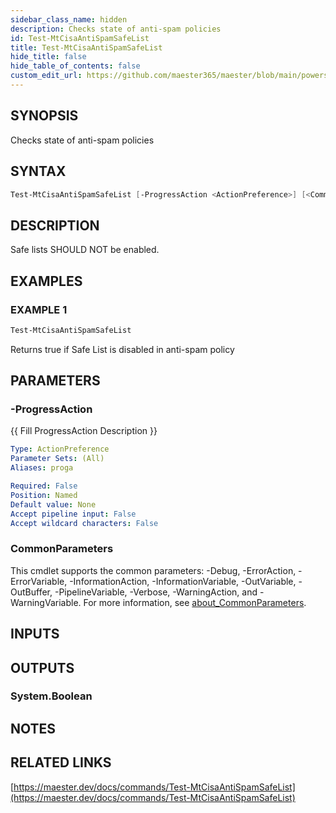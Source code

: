 ```yaml
---
sidebar_class_name: hidden
description: Checks state of anti-spam policies
id: Test-MtCisaAntiSpamSafeList
title: Test-MtCisaAntiSpamSafeList
hide_title: false
hide_table_of_contents: false
custom_edit_url: https://github.com/maester365/maester/blob/main/powershell/public/Test-MtCisaAntiSpamSafeList.ps1
---
```


## SYNOPSIS

Checks state of anti-spam policies

## SYNTAX

```powershell
Test-MtCisaAntiSpamSafeList [-ProgressAction <ActionPreference>] [<CommonParameters>]
```

## DESCRIPTION

Safe lists SHOULD NOT be enabled.

## EXAMPLES

### EXAMPLE 1

```powershell
Test-MtCisaAntiSpamSafeList
```

Returns true if Safe List is disabled in anti-spam policy

## PARAMETERS

### -ProgressAction

\{\{ Fill ProgressAction Description \}\}

```yaml
Type: ActionPreference
Parameter Sets: (All)
Aliases: proga

Required: False
Position: Named
Default value: None
Accept pipeline input: False
Accept wildcard characters: False
```

### CommonParameters

This cmdlet supports the common parameters: -Debug, -ErrorAction, -ErrorVariable, -InformationAction, -InformationVariable, -OutVariable, -OutBuffer, -PipelineVariable, -Verbose, -WarningAction, and -WarningVariable. For more information, see [about_CommonParameters](http://go.microsoft.com/fwlink/?LinkID=113216).

## INPUTS

## OUTPUTS

### System.Boolean

## NOTES

## RELATED LINKS

[https://maester.dev/docs/commands/Test-MtCisaAntiSpamSafeList](https://maester.dev/docs/commands/Test-MtCisaAntiSpamSafeList)
